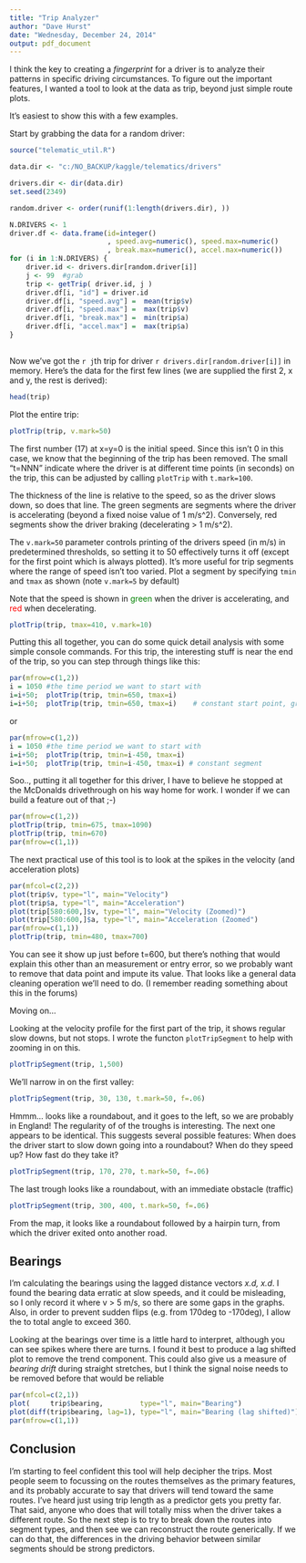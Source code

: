 ```yaml
---
title: "Trip Analyzer"
author: "Dave Hurst"
date: "Wednesday, December 24, 2014"
output: pdf_document
---
```


I think the key to creating a *fingerprint* for a driver is to analyze their patterns in specific driving circumstances.  To figure out the important features, I wanted a tool to look at the data as trip, beyond just simple route plots.

It's easiest to show this with a few examples.

Start by grabbing the data for a random driver:
```r
source("telematic_util.R")

data.dir <- "c:/NO_BACKUP/kaggle/telematics/drivers"

drivers.dir <- dir(data.dir)
set.seed(2349)

random.driver <- order(runif(1:length(drivers.dir), ))

N.DRIVERS <- 1
driver.df <- data.frame(id=integer()
                        , speed.avg=numeric(), speed.max=numeric()
                        , break.max=numeric(), accel.max=numeric())
for (i in 1:N.DRIVERS) {
    driver.id <- drivers.dir[random.driver[i]]
    j <- 99  #grab
    trip <- getTrip( driver.id, j )
    driver.df[i, "id"] = driver.id
    driver.df[i, "speed.avg"] =  mean(trip$v)
    driver.df[i, "speed.max"] =  max(trip$v)
    driver.df[i, "break.max"] =  min(trip$a)
    driver.df[i, "accel.max"] =  max(trip$a)
}    
    
```
Now we've got the `r j`th trip for driver `r drivers.dir[random.driver[i]]` in memory. Here's the data for the first few lines (we are supplied the first 2, x and y, the rest is derived):
```r
head(trip)
```

Plot the entire trip:  

```r
plotTrip(trip, v.mark=50) 
```
  
The first number (17) at x=y=0 is the initial speed.  Since this isn't 0 in this case, we know that the beginning of the trip has been removed.  The small "t=NNN" indicate where the driver is at different time points (in seconds) on the trip, this can be adjusted by calling `plotTrip` with `t.mark=100`.

The thickness of the line is relative to the speed, so as the driver slows down, so does that line.  The green segments are segments where the driver is accelerating (beyond a fixed noise value of 1 m/s^2). Conversely, red segments show the driver braking (decelerating > 1 m/s^2).

The `v.mark=50` parameter controls printing of the drivers speed (in m/s) in predetermined thresholds, so setting it to 50 effectively turns it off (except for the first point which is always plotted).  It's more useful for trip segments where the range of speed isn't too varied.  Plot a segment by specifying `tmin` and `tmax` as shown (note `v.mark=5` by default)

Note that the speed is shown in <span style="color:green">green</span> when the driver is accelerating, and <span style="color:red">red</span> when decelerating.  
```r
plotTrip(trip, tmax=410, v.mark=10)
```
  
Putting this all together, you can do some quick detail analysis with some simple console commands.  For this trip, the interesting stuff is near the end of the trip, so you can step through things like this:  
```r
par(mfrow=c(1,2))
i = 1050 #the time period we want to start with
i=i+50;  plotTrip(trip, tmin=650, tmax=i)
i=i+50;  plotTrip(trip, tmin=650, tmax=i)    # constant start point, grow segment 
```
  
or  
```r
par(mfrow=c(1,2))
i = 1050 #the time period we want to start with
i=i+50;  plotTrip(trip, tmin=i-450, tmax=i)
i=i+50;  plotTrip(trip, tmin=i-450, tmax=i) # constant segment
```
  
Soo.., putting it all together for this driver, I have to believe he stopped at the McDonalds drivethrough on his way home for work. I wonder if we can build a feature out of that ;-)  

```r
par(mfrow=c(1,2))
plotTrip(trip, tmin=675, tmax=1090)
plotTrip(trip, tmin=670)
par(mfrow=c(1,1))
```  
The next practical use of this tool is to look at the spikes in the velocity (and acceleration plots)
```r
par(mfcol=c(2,2))
plot(trip$v, type="l", main="Velocity")
plot(trip$a, type="l", main="Acceleration")
plot(trip[580:600,]$v, type="l", main="Velocity (Zoomed)")
plot(trip[580:600,]$a, type="l", main="Acceleration (Zoomed")
par(mfrow=c(1,1))
plotTrip(trip, tmin=480, tmax=700)
```
You can see it show up just before t=600, but there's nothing that would explain this other than an measurement or entry error, so we probably want to remove that data point and impute its value.  That looks like a general data cleaning operation we'll need to do.  (I remember reading something about this in the forums)

Moving on...

Looking at the velocity profile for the first part of the trip, it shows regular slow downs, but not stops.  I wrote the functon `plotTripSegment` to help with zooming in on this.
```r
plotTripSegment(trip, 1,500)
```
We'll narrow in on the first valley:
```r
plotTripSegment(trip, 30, 130, t.mark=50, f=.06)
```
Hmmm... looks like a roundabout, and it goes to the left, so we are probably in England!
The regularity of of the troughs is interesting. The next one appears to be identical.  This suggests several possible features:  When does the driver start to slow down going into a roundabout?  When do they speed up?  How fast do they take it?  
```r
plotTripSegment(trip, 170, 270, t.mark=50, f=.06)
```
The last trough looks like a roundabout, with an immediate obstacle (traffic)
```r
plotTripSegment(trip, 300, 400, t.mark=50, f=.06)
```
From the map, it looks like a roundabout followed by a hairpin turn, from which the driver exited onto another road.

## Bearings
I'm calculating the bearings using the lagged distance vectors *x.d, x.d*.   I found the bearing data erratic at slow speeds, and it could be misleading, so I only record it where v > 5 m/s, so there are some gaps in the graphs.  Also, in order to prevent sudden flips (e.g. from 170deg to -170deg), I allow the to total angle to exceed 360.

Looking at the bearings over time is a little hard to interpret, although you can see spikes where there are turns.  I found it best to produce a lag shifted plot to remove the trend component.  This could also give us a measure of *bearing drift* during straight stretches, but I think the signal noise needs to be removed before that would be reliable

```r
par(mfcol=c(2,1))
plot(     trip$bearing,         type="l", main="Bearing")
plot(diff(trip$bearing, lag=1), type="l", main="Bearing (lag shifted)")
par(mfrow=c(1,1))
```


## Conclusion
I'm starting to feel confident this tool will help decipher the trips.  Most people seem to focussing on the routes themselves as the primary features, and its probably accurate to say that drivers will tend toward the same routes.  I've heard just using trip length as a predictor gets you pretty far.  That said, anyone who does that will totally miss when the driver takes a different route.  So the next step is to try to break down the routes into segment types, and then see we can reconstruct the route generically.  If we can do that, the differences in the driving behavior between similar segments should be strong predictors.